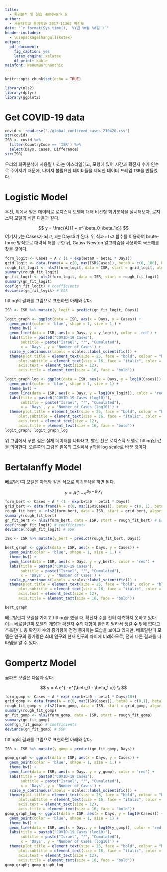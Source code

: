 ```yaml
---
title: 
  - 회귀분석 및 실습 Homework 6
author: 
  - 서울대학교 통계학과 2017-11362 박건도
date: "`r format(Sys.time(), '%Y년 %m월 %d일')`"
header-includes:
  - \usepackage[hangul]{kotex}
output:
  pdf_document:
    fig_caption: yes
    latex_engine: xelatex
    df_print: kable
mainfont: NanumBarunGothic
---
```


```r
knitr::opts_chunk$set(echo = TRUE)
```

```r
library(nls2)
library(dplyr)
library(ggplot2)
```

# Get COVID-19 data

```r
covid <- read.csv('./global_confirmed_cases_210420.csv')
str(covid)
ISR <- covid %>%
  filter(CountryCode == 'ISR') %>%
  select(Days, Cases, Difference)
str(ISR)
```
우리의 회귀분석에 사용될 나라는 이스라엘이고, 모형에 있어 시간과 확진자 수가 인수로 주어지기 때문에, 나머지 불필요한 데이터들을 제외한 데이터 프레임 `ISR`을 만들었다.

# Logistic Model

우선, 위에서 얻은 데이터로 로지스틱 모델에 대해 비선형 회귀분석을 실시해보자. 로지스틱 모델의 식은 다음과 같다.

$$
y = \frac{A}{1 + e^{\beta_0-\beta_1x}}
$$
여기서 $y$는 Cases가 되고, $x$는 Days$가 된다. 위 식과 `nls2` 함수를 이용하여 brute-force 방식으로 대략적 해를 구한 뒤, Gauss-Newton 알고리즘을 사용하여 국소해를 찾을 것이다.

```r
form_logit <- Cases ~ A / (1 + exp(beta0 - beta1 * Days))
grid_logit <- data.frame(A = c(0, max(ISR$Cases)), beta0 = c(0, 100), beta1 = c(0, 1))
rough_fit_logit <- nls2(form_logit, data = ISR, start = grid_logit, algorithm = "brute-force")
summary(rough_fit_logit)
gn_fit_logit <- nls2(form_logit, data = ISR, start = rough_fit_logit)
summary(gn_fit_logit)
coef(gn_fit_logit) # coefficients
deviance(gn_fit_logit) # SSR
```

fitting의 결과를 그림으로 표현하면 아래와 같다.

```r
ISR <- ISR %>% mutate(y_logit = predict(gn_fit_logit, Days))

logit_graph <- ggplot(data = ISR, aes(x = Days, y = Cases)) +
  geom_point(color = 'blue', shape = 1, size = 1,) +
  theme_bw() +
  geom_line(data = ISR, aes(x = Days, y = y_logit), color = 'red') +
  labs(title = paste0("COVID-19 Cases"),
       subtitle = paste("Israel", "/", "Cumulated"),
       x = 'Days', y = 'Number of Cases') +
  scale_y_continuous(labels = scales::label_scientific()) +
  theme(plot.title = element_text(size = 25, face = "bold", colour = "black", hjust = 0.5),
      plot.subtitle = element_text(size = 16, face = "italic", color = "maroon", hjust = 0.5),
      axis.text = element_text(size = 12),
      axis.title = element_text(size = 16, face = "bold"))

logit_graph_log <- ggplot(data = ISR, aes(x = Days, y = log10(Cases))) +
  geom_point(color = 'blue', shape = 1, size = 1) +
  theme_bw() +
  geom_line(data = ISR, aes(x = Days, y = log10(y_logit)), color = 'red') +
  labs(title = paste0("COVID-19 Cases (log10)"),
       subtitle = paste("Israel", "/", "Cumulated"),
       x = 'Days', y = 'Number of Cases (log10)') +
  theme(plot.title = element_text(size = 25, face = "bold", colour = "black", hjust = 0.5),
      plot.subtitle = element_text(size = 16, face = "italic", color = "maroon", hjust = 0.5),
      axis.text = element_text(size = 12),
      axis.title = element_text(size = 16, face = "bold"))
logit_graph; logit_graph_log
```

위 그림에서 푸른 점은 실제 데이터를 나타내고, 빨간 선은 로지스틱 모델로 fitting된 값을 의미한다. 오른쪽의 그림은 왼쪽의 그림에서 y축을 log scale로 바꾼 것이다.

# Bertalanffy Model
베르탈란피 모델은 아래와 같은 식으로 회귀분석을 하면 된다.

$$
y = A \left( 1 - e^{\beta_0 -\beta_1 x } \right)
$$

```r
form_bert <- Cases ~ A * (1 - exp(beta0 - beta1 * Days))
grid_bert <- data.frame(A = c(0, max(ISR$Cases)), beta0 = c(0, 1), beta1 = c(0, 0.1))
rough_fit_bert <- nls2(form_bert, data = ISR, start = grid_bert, algorithm = "brute-force")
summary(rough_fit_bert)
gn_fit_bert <- nls2(form_bert, data = ISR, start = rough_fit_bert) # Error
coef(rough_fit_logit) # coefficients
deviance(rough_fit_logit) # SSR
```

```r
ISR <- ISR %>% mutate(y_bert = predict(rough_fit_bert, Days))

bert_graph <- ggplot(data = ISR, aes(x = Days, y = Cases)) +
  geom_point(color = 'blue', shape = 1, size = 1,) +
  theme_bw() +
  geom_line(data = ISR, aes(x = Days, y = y_bert), color = 'red') +
  labs(title = paste0("COVID-19 Cases"),
       subtitle = paste("Israel", "/", "Cumulated"),
       x = 'Days', y = 'Number of Cases') +
  scale_y_continuous(labels = scales::label_scientific()) +
  theme(plot.title = element_text(size = 25, face = "bold", color = "black", hjust = 0.5),
      plot.subtitle = element_text(size = 16, face = "italic", color = "maroon", hjust = 0.5),
      axis.text = element_text(size = 12),
      axis.title = element_text(size = 16, face = "bold"))

bert_graph
```

베르탈란피 모델을 가지고 fitting을 했을 때, 확진자 수를 전혀 예측하지 못하고 있다. 이는 베르탈란피 모델의 개형과 확진자 수의 개형이 완전히 달라서 생길 수 밖에 없다고 추측한다. 총 확진자 수의 증가량이 점점 증가하는 모습을 보이고 있지만, 베르탈란피 모델은 인구의 증가량은 최대 인구와 현재 인구의 차이에 비례하므로, 전혀 다른 결과를 나타냄을 알 수 있다.

# Gompertz Model

곰파츠 모델은 다음과 같다.

$$
y = A e^{ -e^{\beta_0 - \beta_1 x}} \\
$$

```r
form_gomp <- Cases ~ A * exp(-exp(beta0 - beta1 * Days/10))
grid_gomp <- data.frame(A = c(0, max(ISR$Cases)), beta0 = c(0,1), beta1 = c(0, 0.5))
rough_fit_gomp <- nls2(form_gomp, data = ISR, start = grid_gomp, algorithm = "brute-force")
summary(rough_fit_gomp)
gn_fit_gomp <- nls2(form_gomp, data = ISR, start = rough_fit_gomp)
summary(gn_fit_gomp)
coef(gn_fit_gomp) # coefficients
deviance(gn_fit_gomp) # SSR
```

fitting의 결과를 그림으로 표현하면 아래와 같다.

```r
ISR <- ISR %>% mutate(y_gomp = predict(gn_fit_gomp, Days))

gomp_graph <- ggplot(data = ISR, aes(x = Days, y = Cases)) +
  geom_point(color = 'blue', shape = 1, size = 1,) +
  theme_bw() +
  geom_line(data = ISR, aes(x = Days, y = y_gomp), color = 'red') +
  labs(title = paste0("COVID-19 Cases"),
       subtitle = paste("Israel", "/", "Cumulated"),
       x = 'Days', y = 'Number of Cases') +
  scale_y_continuous(labels = scales::label_scientific()) +
  theme(plot.title = element_text(size = 25, face = "bold", colour = "black", hjust = 0.5),
      plot.subtitle = element_text(size = 16, face = "italic", color = "maroon", hjust = 0.5),
      axis.text = element_text(size = 12),
      axis.title = element_text(size = 16, face = "bold"))
gomp_graph_log <- ggplot(data = ISR, aes(x = Days, y = log10(Cases))) +
  geom_point(color = 'blue', shape = 1, size = 1) +
  theme_bw() +
  geom_line(data = ISR, aes(x = Days, y = log10(y_gomp)), color = 'red') +
  labs(title = paste0("COVID-19 Cases (log10)"),
       subtitle = paste("Israel", "/", "Cumulated"),
       x = 'Days', y = 'Number of Cases (log10)') +
  theme(plot.title = element_text(size = 25, face = "bold", colour = "black", hjust = 0.5),
      plot.subtitle = element_text(size = 16, face = "italic", color = "maroon", hjust = 0.5),
      axis.text = element_text(size = 12),
      axis.title = element_text(size = 16, face = "bold"))
gomp_graph; gomp_graph_log
```